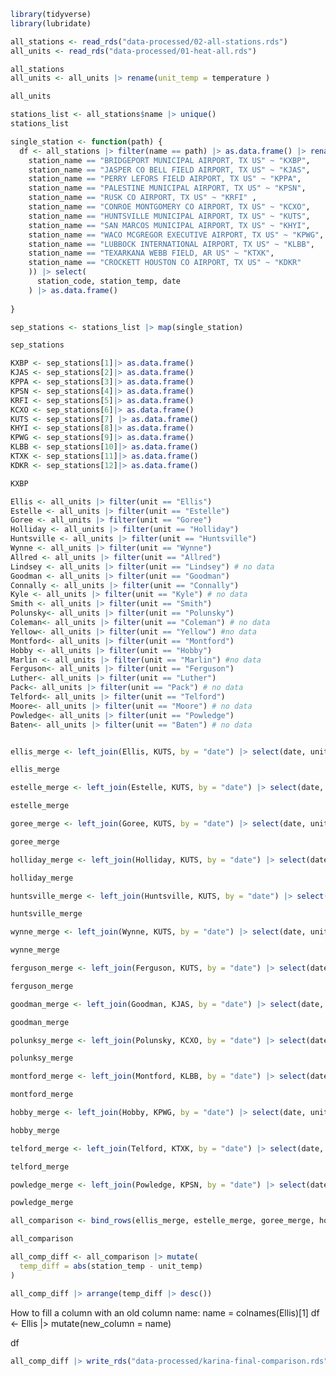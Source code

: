 
```r
library(tidyverse)
library(lubridate)
```



```r
all_stations <- read_rds("data-processed/02-all-stations.rds")
all_units <- read_rds("data-processed/01-heat-all.rds")

all_stations 
all_units <- all_units |> rename(unit_temp = temperature )

all_units
```

```r
stations_list <- all_stations$name |> unique()
stations_list
```

```r
single_station <- function(path) {
  df <- all_stations |> filter(name == path) |> as.data.frame() |> rename(station_id = station, date_time = date, station_name = name, station_temp = hourly_dry_bulb_temperature, date = date_date) |> mutate(station_code = case_when(
    station_name == "BRIDGEPORT MUNICIPAL AIRPORT, TX US" ~ "KXBP",
    station_name == "JASPER CO BELL FIELD AIRPORT, TX US" ~ "KJAS",
    station_name == "PERRY LEFORS FIELD AIRPORT, TX US" ~ "KPPA",
    station_name == "PALESTINE MUNICIPAL AIRPORT, TX US" ~ "KPSN",
    station_name == "RUSK CO AIRPORT, TX US" ~ "KRFI" , 
    station_name == "CONROE MONTGOMERY CO AIRPORT, TX US" ~ "KCXO",
    station_name == "HUNTSVILLE MUNICIPAL AIRPORT, TX US" ~ "KUTS",
    station_name == "SAN MARCOS MUNICIPAL AIRPORT, TX US" ~ "KHYI",
    station_name == "WACO MCGREGOR EXECUTIVE AIRPORT, TX US" ~ "KPWG",
    station_name == "LUBBOCK INTERNATIONAL AIRPORT, TX US" ~ "KLBB",
    station_name == "TEXARKANA WEBB FIELD, AR US" ~ "KTXK",
    station_name == "CROCKETT HOUSTON CO AIRPORT, TX US" ~ "KDKR"
    )) |> select(
      station_code, station_temp, date
    ) |> as.data.frame()
  
}

sep_stations <- stations_list |> map(single_station)

sep_stations
```


```r
KXBP <- sep_stations[1]|> as.data.frame()
KJAS <- sep_stations[2]|> as.data.frame()
KPPA <- sep_stations[3]|> as.data.frame()
KPSN <- sep_stations[4]|> as.data.frame()
KRFI <- sep_stations[5]|> as.data.frame()
KCXO <- sep_stations[6]|> as.data.frame()
KUTS <- sep_stations[7] |> as.data.frame()
KHYI <- sep_stations[8]|> as.data.frame()
KPWG <- sep_stations[9]|> as.data.frame()
KLBB <- sep_stations[10]|> as.data.frame()
KTXK <- sep_stations[11]|> as.data.frame()
KDKR <- sep_stations[12]|> as.data.frame()

KXBP
```


```r
Ellis <- all_units |> filter(unit == "Ellis")
Estelle <- all_units |> filter(unit == "Estelle")
Goree <- all_units |> filter(unit == "Goree")
Holliday <- all_units |> filter(unit == "Holliday")
Huntsville <- all_units |> filter(unit == "Huntsville")
Wynne <- all_units |> filter(unit == "Wynne")
Allred <- all_units |> filter(unit == "Allred")
Lindsey <- all_units |> filter(unit == "Lindsey") # no data
Goodman <- all_units |> filter(unit == "Goodman")
Connally <- all_units |> filter(unit == "Connally")
Kyle <- all_units |> filter(unit == "Kyle") # no data
Smith <- all_units |> filter(unit == "Smith")
Polunsky<- all_units |> filter(unit == "Polunsky")
Coleman<- all_units |> filter(unit == "Coleman") # no data
Yellow<- all_units |> filter(unit == "Yellow") #no data
Montford<- all_units |> filter(unit == "Montford")
Hobby <- all_units |> filter(unit == "Hobby")
Marlin <- all_units |> filter(unit == "Marlin") #no data
Ferguson<- all_units |> filter(unit == "Ferguson")
Luther<- all_units |> filter(unit == "Luther")
Pack<- all_units |> filter(unit == "Pack") # no data
Telford<- all_units |> filter(unit == "Telford")
Moore<- all_units |> filter(unit == "Moore") # no data
Powledge<- all_units |> filter(unit == "Powledge")
Baten<- all_units |> filter(unit == "Baten") # no data



```

```r
ellis_merge <- left_join(Ellis, KUTS, by = "date") |> select(date, unit, unit_temp, station_code, station_temp)

ellis_merge
```


```r
estelle_merge <- left_join(Estelle, KUTS, by = "date") |> select(date, unit, unit_temp, station_code, station_temp)

estelle_merge
```

```r
goree_merge <- left_join(Goree, KUTS, by = "date") |> select(date, unit, unit_temp, station_code, station_temp)

goree_merge
```


```r
holliday_merge <- left_join(Holliday, KUTS, by = "date") |> select(date, unit, unit_temp, station_code, station_temp)

holliday_merge
```

```r

huntsville_merge <- left_join(Huntsville, KUTS, by = "date") |> select(date, unit, unit_temp, station_code, station_temp)

huntsville_merge
```

```r
wynne_merge <- left_join(Wynne, KUTS, by = "date") |> select(date, unit, unit_temp, station_code, station_temp)

wynne_merge
```

```r
ferguson_merge <- left_join(Ferguson, KUTS, by = "date") |> select(date, unit, unit_temp, station_code, station_temp)

ferguson_merge

```

```r

goodman_merge <- left_join(Goodman, KJAS, by = "date") |> select(date, unit, unit_temp, station_code, station_temp)

goodman_merge
```

```r
polunksy_merge <- left_join(Polunsky, KCXO, by = "date") |> select(date, unit, unit_temp, station_code, station_temp)

polunksy_merge
```

```r
montford_merge <- left_join(Montford, KLBB, by = "date") |> select(date, unit, unit_temp, station_code, station_temp)

montford_merge
```

```r
hobby_merge <- left_join(Hobby, KPWG, by = "date") |> select(date, unit, unit_temp, station_code, station_temp)

hobby_merge
```

```r
telford_merge <- left_join(Telford, KTXK, by = "date") |> select(date, unit, unit_temp, station_code, station_temp)

telford_merge
```

```r
powledge_merge <- left_join(Powledge, KPSN, by = "date") |> select(date, unit, unit_temp, station_code, station_temp)

powledge_merge
```

```r
all_comparison <- bind_rows(ellis_merge, estelle_merge, goree_merge, holliday_merge, huntsville_merge, wynne_merge, goodman_merge, polunksy_merge, montford_merge, telford_merge, hobby_merge, ferguson_merge, powledge_merge)

all_comparison

```

```r
all_comp_diff <- all_comparison |> mutate(
  temp_diff = abs(station_temp - unit_temp)
)

all_comp_diff |> arrange(temp_diff |> desc())
```
How to fill a column with an old column name:
name = colnames(Ellis)[1]
df <- Ellis |> mutate(new_column = name)

df


```r
all_comp_diff |> write_rds("data-processed/karina-final-comparison.rds")                      
```






